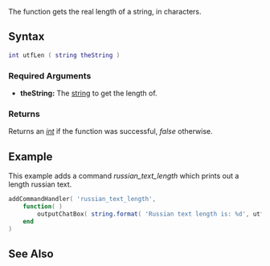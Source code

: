 
{{Server client function}}
The function gets the real length of a string, in characters.

==Syntax==
<syntaxhighlight lang="lua">
int utfLen ( string theString )
</syntaxhighlight>

===Required Arguments===
*'''theString:''' The [[/string.md|string]] to get the length of.

===Returns===
Returns an ''[[/int.md|int]]'' if the function was successful, ''false'' otherwise.

==Example== 
<section name="Client" class="client" show="true">
This example adds a command ''russian_text_length'' which prints out a length russian text.
<syntaxhighlight lang="lua">
addCommandHandler( 'russian_text_length',
	function( )
		outputChatBox( string.format( 'Russian text length is: %d', utfLen( 'Текст' ) ) )
	end
)
</syntaxhighlight>
</section>
==See Also==
{{Utility_functions}}